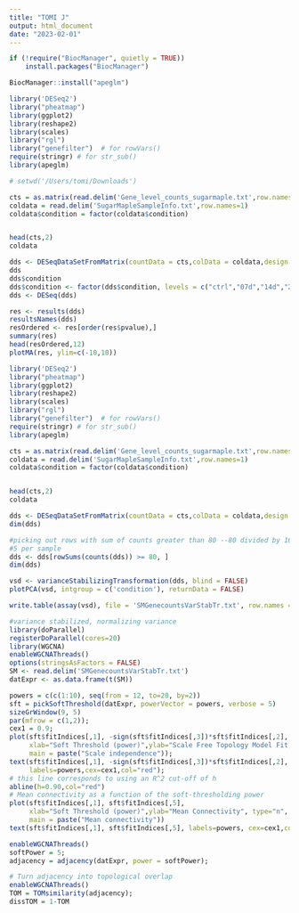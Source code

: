 ```yaml
---
title: "TOMI J"
output: html_document
date: "2023-02-01"
---
```

```r
if (!require("BiocManager", quietly = TRUE))
    install.packages("BiocManager")

BiocManager::install("apeglm")
```


```r
library('DESeq2')
library("pheatmap")
library(ggplot2)
library(reshape2)
library(scales)
library("rgl")  
library("genefilter")  # for rowVars()
require(stringr) # for str_sub()
library(apeglm)
```

```r
# setwd('/Users/tomi/Downloads')

cts = as.matrix(read.delim('Gene_level_counts_sugarmaple.txt',row.names="gene_id"))
coldata = read.delim('SugarMapleSampleInfo.txt',row.names=1)
coldata$condition = factor(coldata$condition)


head(cts,2)
coldata

dds <- DESeqDataSetFromMatrix(countData = cts,colData = coldata,design = ~ condition)
dds
dds$condition
dds$condition <- factor(dds$condition, levels = c("ctrl","07d","14d","21d"))
dds <- DESeq(dds)

res <- results(dds)
resultsNames(dds)
resOrdered <- res[order(res$pvalue),]
summary(res)
head(resOrdered,12)
plotMA(res, ylim=c(-10,10))
```



```r
library('DESeq2')
library("pheatmap")
library(ggplot2)
library(reshape2)
library(scales)
library("rgl")  
library("genefilter")  # for rowVars()
require(stringr) # for str_sub()
library(apeglm)

cts = as.matrix(read.delim('Gene_level_counts_sugarmaple.txt',row.names="gene_id"))
coldata = read.delim('SugarMapleSampleInfo.txt',row.names=1)
coldata$condition = factor(coldata$condition)


head(cts,2)
coldata

dds <- DESeqDataSetFromMatrix(countData = cts,colData = coldata,design = ~ condition)
dim(dds)
```


```r
#picking out rows with sum of counts greater than 80 --80 divided by 16=5
#5 per sample
dds <- dds[rowSums(counts(dds)) >= 80, ]
dim(dds)
```



```r
vsd <- varianceStabilizingTransformation(dds, blind = FALSE)
plotPCA(vsd, intgroup = c('condition'), returnData = FALSE)
```



```r
write.table(assay(vsd), file = 'SMGenecountsVarStabTr.txt', row.names = TRUE, col.names = TRUE, sep = "\t")
```


```r
#variance stabilized, normalizing variance
library(doParallel)
registerDoParallel(cores=20)
library(WGCNA)
enableWGCNAThreads()
options(stringsAsFactors = FALSE)
SM <- read.delim('SMGenecountsVarStabTr.txt')
datExpr <- as.data.frame(t(SM))
```


```r
powers = c(c(1:10), seq(from = 12, to=20, by=2))
sft = pickSoftThreshold(datExpr, powerVector = powers, verbose = 5)
sizeGrWindow(9, 5)
par(mfrow = c(1,2));
cex1 = 0.9;
plot(sft$fitIndices[,1], -sign(sft$fitIndices[,3])*sft$fitIndices[,2],
     xlab="Soft Threshold (power)",ylab="Scale Free Topology Model Fit,signed R^2",type="n",
     main = paste("Scale independence"));
text(sft$fitIndices[,1], -sign(sft$fitIndices[,3])*sft$fitIndices[,2],
     labels=powers,cex=cex1,col="red");
# this line corresponds to using an R^2 cut-off of h
abline(h=0.90,col="red")
# Mean connectivity as a function of the soft-thresholding power
plot(sft$fitIndices[,1], sft$fitIndices[,5],
     xlab="Soft Threshold (power)",ylab="Mean Connectivity", type="n",
     main = paste("Mean connectivity"))
text(sft$fitIndices[,1], sft$fitIndices[,5], labels=powers, cex=cex1,col="red")
```

```r
enableWGCNAThreads()
softPower = 5;
adjacency = adjacency(datExpr, power = softPower);
```


```r
# Turn adjacency into topological overlap
enableWGCNAThreads()
TOM = TOMsimilarity(adjacency);
dissTOM = 1-TOM
```

